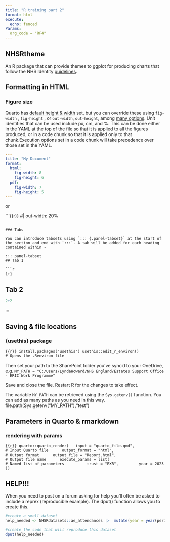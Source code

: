 ```yaml
---
title: "R training part 2"
format: html
execute: 
  echo: fenced
Params: 
  org_code = "RF4"
---
```


## NHSRtheme

An R package that can provide themes to ggplot for producing charts that follow the NHS Identity [guidelines](https://www.england.nhs.uk/nhsidentity/identity-guidelines/).

## Formatting in HTML

### Figure size

Quarto has [default height & width](https://quarto.org/docs/computations/execution-options.html#figure-options) set, but you can override these using `fig-width` , `fig-height` , or `out-width`, `out-height`, among [many options](https://quarto.org/docs/reference/cells/cells-knitr.html#figures). Unit identifies that can be used include px, cm, and %. This can be done either in the YAML at the top of the file so that it is applied to all the figures produced, or in a code chunk so that it is applied only to that chunk.Execution options set in a code chunk will take precedence over those set in the YAML.

``` yaml
---
title: "My Document"
format: 
  html:
    fig-width: 8
    fig-height: 6
  pdf:
    fig-width: 7
    fig-height: 5
---
```

or

```{{r}}
#| out-width: 20%


```

### Tabs

You can introduce tabsets using `::: {.panel-tabset}` at the start of the section and end with `:::`. A tab will be added for each heading contained within -

::: panel-tabset
## Tab 1

```r
1+1
```

## Tab 2

```r
2+2
```
:::

## Saving & file locations

### {usethis} package

```{{r}}
install.packages("usethis")
usethis::edit_r_environ()                 # Opens the .Renviron file
```

Then set your path to the SharePoint folder you've sync'd to your OneDrive, e.g. `MY_PATH = "C:/Users/LyndaHoward/NHS England/Estates Support Office - ERIC Work Programme"`

Save and close the file. Restart R for the changes to take effect.

The variable `MY_PATH` can be retrieved using the `Sys.getenv()` function. You can add as many paths as you need in this way. file.path(Sys.getenv("MY_PATH"),"test")

## Parameters in Quarto & rmarkdown

### rendering with params

```{{r}}
quarto::quarto_render(
  input = "quarto_file.qmd",                        # Input Quarto file   
  output_format = "html",                           # Output format   
  output_file = "Report.html",                      # Output file name   
  execute_params = list(                            # Named list of parameters     
    trust = "RXR",    
    year = 2023   
    ))
```

## HELP!!!

When you need to post on a forum asking for help you'll often be asked to include a reprex (reproducible example). The dput() function allows you to create this.

```r
#create a small dataset
help_needed <- NHSRdatasets::ae_attendances |>  mutate(year = year(period)) |>  filter(year == 2019, between(breaches, 10, 100))|> filter(org_code %in% c('RF4', 'R1H', 'RYC'))

#create the code that will reproduce this dataset
dput(help_needed)
```
